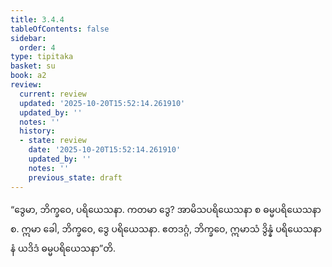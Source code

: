 ```yaml
---
title: 3.4.4
tableOfContents: false
sidebar:
  order: 4
type: tipitaka
basket: su
book: a2
review:
  current: review
  updated: '2025-10-20T15:52:14.261910'
  updated_by: ''
  notes: ''
  history:
  - state: review
    date: '2025-10-20T15:52:14.261910'
    updated_by: ''
    notes: ''
    previous_state: draft
---
```



<DynamicBreadcrumb />


<ReviewStatus review={frontmatter.review} showDetails={true} />

<HypothesisAnnotation frontmatter={frontmatter} />

<Division number="155" book="a2" e="ch" v="15" p="92">

<Paragraph number="247" book="a2">
“ဒွေမာ, ဘိက္ခဝေ, ပရိယေသနာ. ကတမာ ဒွေ? အာမိသပရိယေသနာ စ ဓမ္မပရိယေသနာ စ. ဣမာ ခေါ, ဘိက္ခဝေ, ဒွေ ပရိယေသနာ. ဧတဒဂ္ဂံ, ဘိက္ခဝေ, ဣမာသံ ဒွိန္နံ ပရိယေသနာနံ ယဒိဒံ ဓမ္မပရိယေသနာ”တိ.
</Paragraph>
</Division>